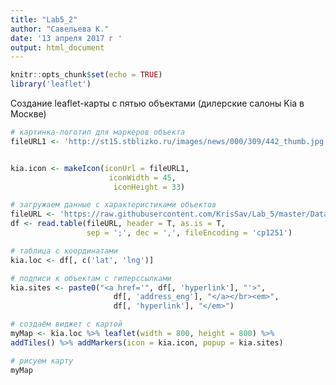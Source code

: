 ---
title: "Lab5_2"
author: "Савельева К."
date: '13 апреля 2017 г '
output: html_document
---

```{r setup, include=FALSE}
knitr::opts_chunk$set(echo = TRUE)
library('leaflet')
```

Создание leaflet-карты с пятью объектами (дилерские салоны Kia в Москве)

```{r Карта на основе leaflet, , results = 'asis', message = F}
# картинка-логотип для маркеров объекта
fileURL1 <- 'http://st15.stblizko.ru/images/news/000/309/442_thumb.jpg'


kia.icon <- makeIcon(iconUrl = fileURL1, 
                      iconWidth = 45,
                       iconHeight = 33)

# загружаем данные с характеристиками объектов
fileURL <- 'https://raw.githubusercontent.com/KrisSav/Lab_5/master/Data5_2.csv'
df <- read.table(fileURL, header = T, as.is = T, 
                 sep = ';', dec = ',', fileEncoding = 'cp1251')

# таблица с координатами
kia.loc <- df[, c('lat', 'lng')]

# подписи к объектам с гиперссылками
kia.sites <- paste0("<a href='", df[, 'hyperlink'], "'>", 
                       df[, 'address_eng'], "</a></br><em>", 
                       df[, 'hyperlink'], "</em>")

# создаём виджет с картой
myMap <- kia.loc %>% leaflet(width = 800, height = 800) %>% 
addTiles() %>% addMarkers(icon = kia.icon, popup = kia.sites)

# рисуем карту
myMap
```





